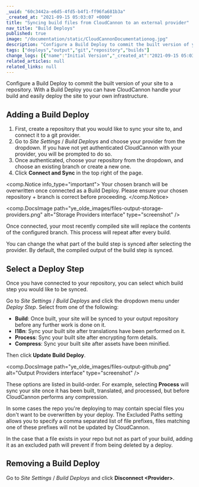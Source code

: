 ```yaml
---
_uuid: "60c3442a-e6d5-4fd5-b4f1-ff96fa681b3a"
_created_at: "2021-09-15 05:03:07 +0000"
title: "Syncing build files from CloudCannon to an external provider"
nav_title: "Build Deploys"
published: true
image: "/documentation/static/CloudCannonDocumentationog.jpg"
description: "Configure a Build Deploy to commit the built version of your site to a repository."
tags: ["deploys","output","git","repository","builds"]
change_logs: [{"name":"Initial Version","_created_at":"2021-09-15 05:03:07 +0000"}]
related_articles: null
related_links: null
---
```


Configure a Build Deploy to commit the built version of your site to a repository. With a Build Deploy you can have CloudCannon handle your build and easily deploy the site to your own infrastructure.

## Adding a Build Deploy
1. First, create a repository that you would like to sync your site to, and connect it to a git provider.
2. Go to *Site Settings* / *Build Deploys* and choose your provider from the dropdown. If you have not yet authenticated CloudCannon with your provider, you will be prompted to do so.
3. Once authenticated, choose your repository from the dropdown, and choose an existing branch or create a new one.
4. Click **Connect and Sync** in the top right of the page.

<comp.Notice info_type="important">
  Your chosen branch will be overwritten once connected as a Build Deploy. Please ensure your chosen repository + branch is correct before proceeding.
</comp.Notice>

<comp.DocsImage path="ye_olde_images/files-output-storage-providers.png" alt="Storage Providers interface" type="screenshot" />

Once connected, your most recently compiled site will replace the contents of the configured branch. This process will repeat after every build.

You can change the what part of the build step is synced after selecting the provider. By default, the compiled output of the build step is synced.

## Select a Deploy Step
Once you have connected to your repository, you can select which build step you would like to be synced.

Go to *Site Settings* / *Build Deploys* and click the dropdown menu under *Deploy Step*. Select from one of the following:

* **Build**\: Once built, your site will be synced to your output repository before any further work is done on it.
* **I18n**\: Sync your built site after translations have been performed on it.
* **Process**\: Sync your built site after encrypting form details.
* **Compress**\: Sync your built site after assets have been minified.

Then click **Update Build Deploy**.

<comp.DocsImage path="ye_olde_images/files-output-github.png" alt="Output Providers interface" type="screenshot" />

These options are listed in build-order. For example, selecting **Process** will sync your site once it has been built, translated, and processed, but before CloudCannon performs any compression.

In some cases the repo you're deploying to may contain special files you don't want to be overwritten by your deploy. The Excluded Paths setting allows you to specify a comma separated list of file prefixes, files matching one of these prefixes will not be updated by CloudCannon.

In the case that a file exists in your repo but not as part of your build, adding it as an excluded path will prevent if from being deleted by a deploy.

## Removing a Build Deploy
Go to *Site Settings* / *Build Deploys* and click **Disconnect &lt;Provider&gt;**.

